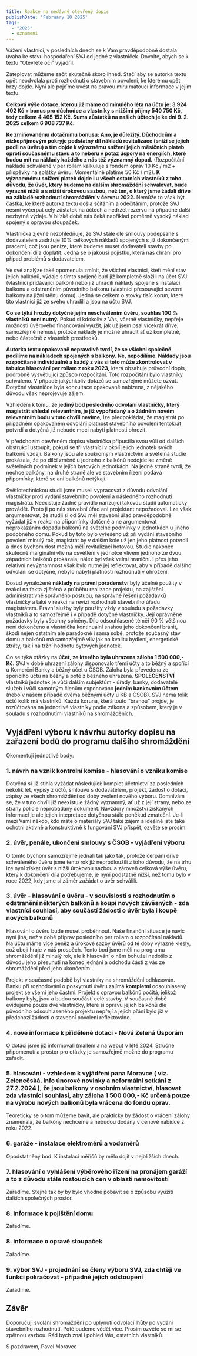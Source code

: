 ```yaml
---
title: Reakce na nedávný otevřený dopis
publishDate: 'February 10 2025'
tags:
  - "2025"
  - oznameni
---
```

Vážení vlastníci, v posledních dnech se k Vám pravděpodobně dostala úvaha ke stavu hospodaření SVJ od jedné z vlastniček. Dovolte, abych se k textu “Otevřete oči” vyjádřil.

Zateplovat můžeme začít skutečně skoro ihned. Stačí aby se autorka textu opět neodvolala proti rozhodnutí o stavebním povolení, ke kterému opět brzy dojde. Nyní ale pojďme uvést na pravou míru matoucí informace v jejím textu.

**Celková výše dotace, kterou již máme od minulého léta na účtu je: 3 924 402 Kč + bonus pro důchodce a vlastníky s nižšími příjmy 540 750 Kč, tedy celkem 4 465 152 Kč. Suma zůstatků na našich účtech je ke dni 9. 2. 2025 celkem 6 908 737 Kč.**

**Ke zmiňovanému dotačnímu bonusu: Ano, je důležitý. Důchodcům a nízkopříjmovým pokryje podstatný díl nákladů revitalizace (sníží se jejich podíl na úvěru) a tím dojde k výraznému snížení jejich měsíčních plateb oproti současnému stavu a to neberu v potaz úspory na energiích, které budou mít na náklady každého z nás též významný dopad.** (Rozpočítání nákladů schválené v per rollam kalkuluje s fondem oprav 10 Kč / m2 + příspěvky na splátky úvěru. Momentálně platíme 50 Kč / m2). **K významnému snížení plateb dojde i u všech ostatních vlastníků z toho důvodu, že úvěr, který budeme na dalším shromáždění schvalovat, bude výrazně nižší a s nižší úrokovou sazbou, než ten, o který jsme žádali dříve na základě rozhodnutí shromáždění v červnu 2022.** Nemůže to však být částka, ke které autorka textu došla sčítáním a odečítáním, protože SVJ nesmí vyčerpat celý zůstatek na účtech a nedržet rezervu na případné další nezbytné výdaje. V blízké době nás čeká například poměrně vysoký náklad spojený s opravou stoupaček.

Vlastnička zjevně nezohledňuje, že SVJ stále dle smlouvy podepsané s dodavatelem zadržuje 10% celkových nákladů spojených s již dokončenými pracemi, což jsou peníze, které budeme muset dodavateli stavby po dokončení díla doplatit. Jedná se o jakousi pojistku, která nás chrání pro případ problémů s dodavatelem.

Ve své analýze také opomenula zmínit, že všichni vlastníci, kteří mění stav jejich balkónů, výdaje s tímto spojené buď již kompletně složili na účet SVJ (vlastníci přidávající balkón) nebo již uhradili náklady spojené s instalací balkonu a odstraněním původního balkonu (vlastníci přesouvající severní balkony na jižní stěnu domu). Jedná se celkem o stovky tisíc korun, které tito vlastníci již ze svého uhradili a jsou na účtu SVJ.

**Co se týká hrozby dotyčné jejím neschválením úvěru, souhlas 100 % vlastníků není nutný.** Pokud si kdokoliv z Vás, včetně vlastničky, nepřeje možnosti úvěrového financování využít, jak už jsem psal vícekrát dříve, samozřejmě nemusí, protože náklady je možné uhradit ať už kompletně, nebo částečně z vlastních prostředků.

**Autorka textu opakovaně nepravdivě tvrdí, že se všichni společně podílíme na nákladech spojených s balkony. Ne, nepodílíme. Náklady jsou rozpočítané individuálně a každý z vás si toto může zkontrolovat v tabulce hlasování per rollam z roku 2023,** která obsahuje průvodní dopis, podrobně vysvětlující způsob rozpočítání. Toto rozpočítání bylo vlastníky schváleno. V případě jakýchkoliv dotazů se samozřejmě můžete ozvat. Dotyčné vlastničce byla konzultace opakovaně nabízena, z nějakého důvodu však neprojevuje zájem.

Vzhledem k tomu, že **jediný bod posledního odvolání vlastničky, který magistrát shledal relevantním, je již vypořádaný a o žádném novém relevantním bodu v tuto chvíli nevíme,** lze předpokládat, že magistrát po případném opakovaném odvolání platnost stavebního povolení tentokrát potvrdí a dotyčná již nebude moci nabytí platnosti ohrozit.

V předchozím otevřeném dopisu vlastnička připustila svou vůli od dalších obstrukcí ustoupit, pokud se tři vlastníci v okolí jejích jednotek svých balkónů vzdají. Balkony jsou ale soukromým vlastnictvím a světelná studie prokázala, že po dílčí změně u jednoho z balkónů nedojde ke změně světelných podmínek v jejích bytových jednotkách. Na jedné straně tvrdí, že nechce balkóny, na druhé straně ale ve stavebním řízení podává připomínky, které se ani balkónů netýkají.

Světlotechnickou studii jsme museli vypracovat z důvodu odvolání vlastničky proti vydání stavebního povolení a následného rozhodnutí magistrátu. Neexistuje žádné pravidlo nařizující takovou studii automaticky provádět. Proto ji po nás stavební úřad ani projektant nepožadoval. Lze však argumentovat, že studii si od SVJ měl stavební úřad pravděpodobně vyžádat již v reakci na připomínky dotčené a ne argumentovat neprokázáním dopadu balkónů na světelné podmínky v jednotkách u jiného podobného domu. Pokud by toto bylo vyřešeno už při vydání stavebního povolení minulý rok, magistrát by v dalším kole už jen jeho platnost potvrdil a dnes bychom dost možná měli revitalizaci hotovou. Studie nakonec skutečně marginální vliv na osvětlení v jednotce vlivem jednoho ze dvou západních balkónů prokázala, nález byl však velmi hraniční. I přes jeho relativní nevýznamnost však bylo nutné jej reflektovat, aby v případě dalšího odvolání se dotyčné, nebylo nabytí platnosti rozhodnutí v ohrožení.

Dosud vynaložené **náklady na právní poradenství** byly účelně použity v reakci na fakta zjištěná v průběhu realizace projektu, na zajištění administrativně správného postupu, na správné řešení požadavků vlastničky a také v reakci na revizi rozhodnutí stavebního úřadu magistrátem. Právní služby byly použity vždy v souladu s požadavky vlastníků a to samozřejmě i v případě dotyčné vlastničky. Její oprávněné požadavky byly všechny splněny. Dílo odsouhlasené téměř 90 % většinou není dokončeno a vlastnička kontinuální snahou jeho dokončení bránit, škodí nejen ostatním ale paradoxně i sama sobě, protože současný stav domu a balkónů má samozřejmě vliv jak na kvalitu bydlení, energetické ztráty, tak i na tržní hodnotu bytových jednotek.

Co se týká otázky na **účet, ze kterého byla uhrazena záloha 1 500 000,- Kč.** SVJ v době uhrazení zálohy disponovalo třemi účty a to běžný a spořící u Komerční Banky a běžný účet u ČSOB. Záloha byla převedena ze spořícího účtu na běžný a poté z běžného uhrazena. **SPOLEČENSTVÍ** vlastníků jednotek je vůči dalším subjektům - úřady, banky, dodavatelé služeb i vůči samotným členům exponováno **jedním bankovním účtem** (nebo v našem případě dvěma běžnými účty u KB a ČSOB). SVJ nemá tolik účtů kolik má vlastníků. Každá koruna, která touto “branou” projde, je rozúčtována na jednotlivé vlastníky podle zákona a způsobem, který je v souladu s rozhodnutími vlastníků na shromážděních.

## Vyjádření výboru k návrhu autorky dopisu na zařazení bodů do programu dalšího shromáždění

Okomentuji jednotlivé body:

### 1. návrh na vznik kontrolní komise - hlasování o vzniku komise
Dotyčná si již stihla vyžádat následující: komplet účetnictví za posledních několik let, výpisy z účtů, smlouvu s dodavatelem, projekt, žádost o dotaci, zápisy ze všech shromáždění od doby zvolení nového výboru. Domnívám se, že v tuto chvíli již neexistuje žádný významný, ať už z její strany, nebo ze strany policie neprobádaný dokument. Navzdory množství získaných informací je ale jejich intepretace dotyčnou stále poněkud zmateční. Je-li mezi Vámi někdo, kdo máte o materiály SVJ také zájem a ideálně jste také ochotni aktivně a konstruktivně k fungování SVJ přispět, ozvěte se prosím.

### 2. úvěr, penále, ukončení smlouvy s ČSOB - vyjádření výboru
O tomto bychom samozřejmě jednali tak jako tak, protože čerpání dříve schváleného úvěru jsme tento rok již neprodloužili z toho důvodu, že na trhu lze nyní získat úvěr s nižší úrokovou sazbou a zároveň celková výše úvěru, který k dokončení díla potřebujeme, je nyní podstatně nižší, než tomu bylo v roce 2022, kdy jsme si záměr zažádat o úvěr schválili.

### 3. úvěr - hlasování o úvěru - v souvislosti s rozhodnutím o odstranění některých balkónů a koupí nových závěsných - zda vlastníci souhlasí, aby součástí žádosti o úvěr byla i koupě nových balkonů
Hlasování o úvěru bude muset proběhnout. Naše finanční situace je navíc nyní jiná, než v době příprav posledního per rollam o rozpočítání nákladů. Na účtu máme více peněz a úrokové sazby úvěrů od té doby výrazně klesly, což obojí hraje v náš prospěch. Tento bod jsme měli na programu shromáždění již minulý rok, ale k hlasování o něm bohužel nedošlo z důvodu jeho přesunutí na konec jednání a odchodu části z vás ze shromáždění před jeho ukončením.

Projekt v současné podobě byl vlastníky na shromáždění odhlasován. Banku při rozhodování o poskytnutí úvěru zajímá **kompletní** odsouhlasený projekt se všemi jeho částmi. Projekt s opravou balkónů počítá, jelikož balkony byly, jsou a budou součástí celé stavby. V současné době evidujeme pouze dvě vlastničky, které si opravu jejich balkónů dle původního odsouhlaseného projektu nepřejí a jejich přání bylo již v předchozí žádosti o stavební povolení reflektováno.

### 4. nové informace k přidělené dotaci - Nová Zelená Úsporám
O dotaci jsme již informovali (mailem a na webu) v létě 2024. Stručné připomenutí a prostor pro otázky je samozřejmě možné do programu zařadit.

### 5. hlasování - vzhledem k vyjádření pana Moravce ( viz. Zelenečská. info únorové novinky a neformální setkání z 27.2.2024 ), že jsou balkony v osobním vlastnictví, hlasovat zda vlastníci souhlasí, aby záloha 1 500 000,- Kč určená pouze na výrobu nových balkonů byla vrácena do fondu oprav.
Teoreticky se o tom můžeme bavit, ale prakticky by žádost o vrácení zálohy znamenala, že balkóny nechceme a nebudou dodány v cenové nabídce z roku 2022.

### 6. garáže - instalace elektroměrů a vodoměrů
Opodstatněný bod. K instalaci měřičů by mělo dojít v nejbližších dnech.

### 7. hlasování o vyhlášení výběrového řízení na pronájem garáží a to z důvodu stále rostoucích cen v oblasti nemovitostí
Zařadíme. Stejně tak by by bylo vhodné pobavit se o způsobu využití dalších společných prostor.

### 8. Informace k pojištění domu
Zařadíme.

### 8. informace o opravě stoupaček
Zařadíme.

### 9. výbor SVJ - projednání se členy výboru SVJ, zda chtějí ve funkci pokračovat - případně jejich odstoupení
Zařadíme.

## Závěr
Doporučuji svolání shromáždění po uplynutí odvolací lhůty po vydání stavebního rozhodnutí. Poté budeme vědět více. Prosím ozvěte se mi se zpětnou vazbou. Rád bych znal i pohled Vás, ostatních vlastníků.

S pozdravem,
Pavel Moravec
